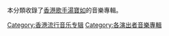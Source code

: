 本分類收錄了[[香港|香港]][[歌手|歌手]][[湯寶如|湯寶如]]的音樂專輯。
[[Category:香港流行音乐专辑|Category:香港流行音乐专辑]]
[[Category:各演出者音樂專輯|Category:各演出者音樂專輯]]